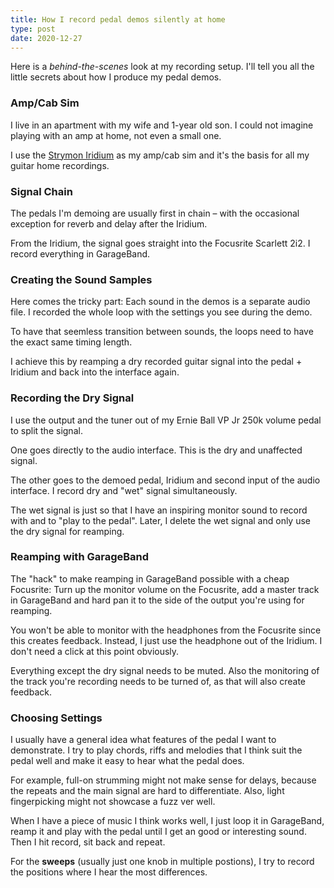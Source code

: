```yaml
---
title: How I record pedal demos silently at home
type: post
date: 2020-12-27
---
```


Here is a _behind-the-scenes_ look at my recording setup. I'll tell you all the little secrets about how I produce my pedal demos.

### Amp/Cab Sim

I live in an apartment with my wife and 1-year old son. I could not imagine playing with an amp at home, not even a small one.

I use the [Strymon Iridium](/demos/strymon-iridium) as my amp/cab sim and it's the basis for all my guitar home recordings.

### Signal Chain

The pedals I'm demoing are usually first in chain – with the occasional exception for reverb and delay after the Iridium.

From the Iridium, the signal goes straight into the Focusrite Scarlett 2i2. I record everything in GarageBand.

### Creating the Sound Samples

Here comes the tricky part: Each sound in the demos is a separate audio file. I recorded the whole loop with the settings you see during the demo.

To have that seemless transition between sounds, the loops need to have the exact same timing length.

I achieve this by reamping a dry recorded guitar signal into the pedal + Iridium and back into the interface again.

### Recording the Dry Signal

I use the output and the tuner out of my Ernie Ball VP Jr 250k volume pedal to split the signal.

One goes directly to the audio interface. This is the dry and unaffected signal.

The other goes to the demoed pedal, Iridium and second input of the audio interface. I record dry and "wet" signal simultaneously.

The wet signal is just so that I have an inspiring monitor sound to record with and to "play to the pedal". Later, I delete the wet signal and only use the dry signal for reamping.

### Reamping with GarageBand

The "hack" to make reamping in GarageBand possible with a cheap Focusrite: Turn up the monitor volume on the Focusrite, add a master track in GarageBand and hard pan it to the side of the output you're using for reamping.

You won't be able to monitor with the headphones from the Focusrite since this creates feedback. Instead, I just use the headphone out of the Iridium. I don't need a click at this point obviously.

Everything except the dry signal needs to be muted. Also the monitoring of the track you're recording needs to be turned of, as that will also create feedback.

### Choosing Settings

I usually have a general idea what features of the pedal I want to demonstrate. I try to play chords, riffs and melodies that I think suit the pedal well and make it easy to hear what the pedal does.

For example, full-on strumming might not make sense for delays, because the repeats and the main signal are hard to differentiate. Also, light fingerpicking might not showcase a fuzz ver well.

When I have a piece of music I think works well, I just loop it in GarageBand, reamp it and play with the pedal until I get an good or interesting sound. Then I hit record, sit back and repeat.

For the **sweeps** (usually just one knob in multiple postions), I try to record the positions where I hear the most differences.
